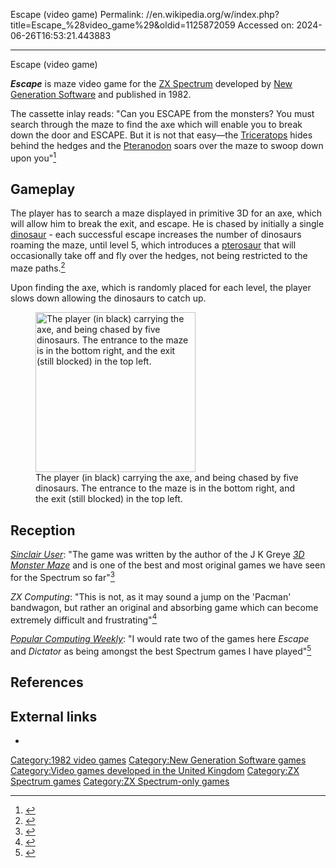 Escape (video game)
Permalink: //en.wikipedia.org/w/index.php?title=Escape_%28video_game%29&oldid=1125872059
Accessed on: 2024-06-26T16:53:21.443883



------
Escape (video game)
{{Infobox video game|
|title = Escape
|image = EscapeCI.jpg
|developer = [[Malcolm Evans (computer programmer)|Malcolm Evans]]
|publisher = [[New Generation Software]]
|released = 1982
|genre= [[List of maze video games|Maze]]
|platforms = [[ZX Spectrum]]
}}

'''''Escape''''' is maze video game for the [[ZX Spectrum]] developed by [[New Generation Software]] and published in 1982.

The cassette inlay reads: "Can you ESCAPE from the monsters? You must search through the
maze to find the axe which will enable you to break down the door and
ESCAPE. But it is not that easy&mdash;the [[Triceratops]] hides behind the
hedges and the [[Pteranodon]] soars over the maze to swoop down upon you"<ref>{{cite journal |year=1982|title = Cassette Inlay |journal=Escape}}</ref>

==Gameplay==
The player has to search a maze displayed in primitive 3D for an axe, which will allow him to break the exit, and escape.  He is chased by initially a single [[dinosaur]] - each successful escape increases the number of dinosaurs roaming the maze, until level 5, which introduces a [[pterosaur]] that will occasionally take off and fly over the hedges, not being restricted to the maze paths.<ref>{{cite journal |date=February 1984 |title=Review... |journal=[[CRASH (magazine)|Crash]] |issue=1 |pages=50}}</ref>

Upon finding the axe, which is randomly placed for each level, the player slows down allowing the dinosaurs to catch up.

[[Image:EscapeSS.gif|right|thumb|256px|The player (in black) carrying the axe, and being chased by five dinosaurs.  The entrance to the maze is in the bottom right, and the exit (still blocked) in the top left.]]

==Reception==
''[[Sinclair User]]'': "The game was written by the author of the J K Greye ''[[3D Monster Maze]]'' and is one of the best and most original games we have seen for the Spectrum so far"<ref>{{cite journal |date=November 1982 |title=Escape review |journal=[[Sinclair User]] |issue=8 |pages=S9}}</ref>

''ZX Computing'': "This is not, as it may sound a jump on the 'Pacman' bandwagon, but rather an original and absorbing game which can become extremely difficult and frustrating"<ref>{{cite journal |date=August 1983 |title=Escape review |journal=ZX Computing |issue=8308 |pages=72}}</ref>

''[[Popular Computing Weekly]]'': "I would rate two of the games here ''Escape'' and ''Dictator'' as being amongst the best Spectrum games I have played"<ref name=pcw>{{citation | date = 12 May 1983 | issue = 19 | periodical = Popular Computing Weekly | author = Graham Taylor | title = Absolute power... | page = 15 | url = https://archive.org/details/popular-computing-weekly-1983-05-12/page/n13 | accessdate = 2016-03-26 }}</ref>

==References==
{{Reflist}}

==External links==
*{{WoS_game|id=0001645}}

{{New Generation Software series}}

[[Category:1982 video games]]
[[Category:New Generation Software games]]
[[Category:Video games developed in the United Kingdom]]
[[Category:ZX Spectrum games]]
[[Category:ZX Spectrum-only games]]


{{maze-videogame-stub}}